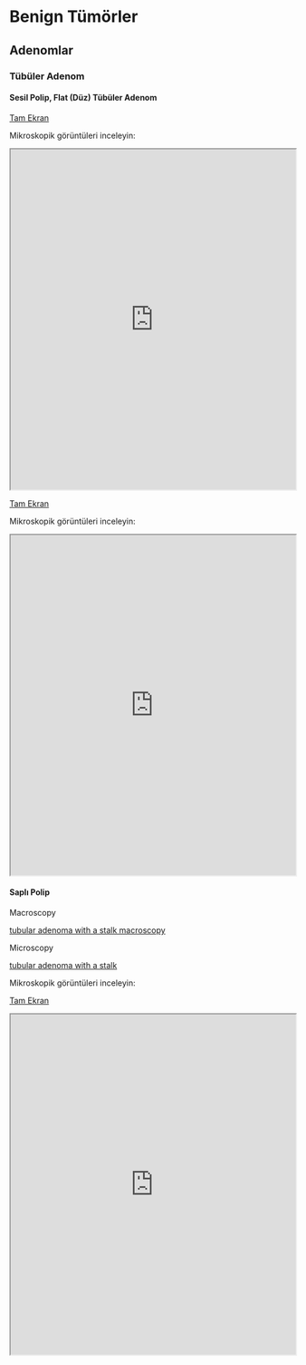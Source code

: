 # Benign Tümörler  {#sec-benign-tumorler}

## Adenomlar {#sec-adenomlar}

### Tübüler Adenom {#sec-tubuler-adenom}

#### Sesil Polip, Flat (Düz) Tübüler Adenom {#sec-sesil-polip}

[Tam Ekran](https://images.patolojiatlasi.com/tubularadenoma-flat/HE.html)

Mikroskopik görüntüleri inceleyin:

<iframe src="https://images.patolojiatlasi.com/tubularadenoma-flat/HE.html" style="height:600px;width:100%;" data-external="1">

</iframe>

[Tam Ekran](https://images.patolojiatlasi.com/tubularadenoma-flat/HE2.html)

Mikroskopik görüntüleri inceleyin:

<iframe src="https://images.patolojiatlasi.com/tubularadenoma-flat/HE2.html" style="height:600px;width:100%;" data-external="1">

</iframe>

#### Saplı Polip {#sec-sapli-polip}

Macroscopy

[tubular adenoma with a stalk macroscopy](https://images.patolojiatlasi.com/tubularadenoma/tubular-adenoma-with-stalk-macroscopy.jpg)

Microscopy

[tubular adenoma with a stalk](https://images.patolojiatlasi.com/tubularadenoma/tubular-adenoma-with-stalk.jpeg)

Mikroskopik görüntüleri inceleyin:

[Tam Ekran](https://images.patolojiatlasi.com/tubularadenoma/tubular-adenoma-with-stalk/viewer_z0.html)

<iframe src="https://images.patolojiatlasi.com/tubularadenoma/tubular-adenoma-with-stalk/viewer_z0.html" style="height:600px;width:100%;">

</iframe>
